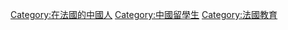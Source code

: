 [[Category:在法國的中國人|Category:在法國的中國人]]
[[Category:中國留學生|Category:中國留學生]]
[[Category:法國教育|Category:法國教育]]